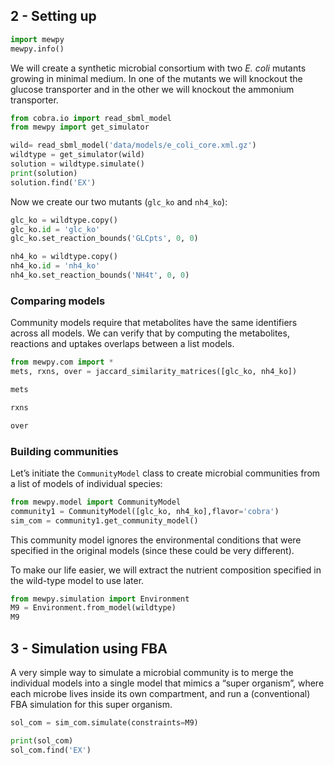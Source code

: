 ## 2 - Setting up

```python

import mewpy
mewpy.info()

```

We will create a synthetic microbial consortium with two *E. coli* mutants growing in minimal medium. In one of the mutants we will knockout the glucose transporter and in the other we will knockout the ammonium transporter.

```python

from cobra.io import read_sbml_model
from mewpy import get_simulator

wild= read_sbml_model('data/models/e_coli_core.xml.gz')
wildtype = get_simulator(wild)
solution = wildtype.simulate()
print(solution)
solution.find('EX')

```

Now we create our two mutants (`glc_ko` and `nh4_ko`):

```python

glc_ko = wildtype.copy()
glc_ko.id = 'glc_ko'
glc_ko.set_reaction_bounds('GLCpts', 0, 0)

```

```python

nh4_ko = wildtype.copy()
nh4_ko.id = 'nh4_ko'
nh4_ko.set_reaction_bounds('NH4t', 0, 0)

```

### Comparing models

Community models require that metabolites have the same identifiers across all models. We can verify that by computing the metabolites, reactions and uptakes overlaps between a list models.

```python

from mewpy.com import *
mets, rxns, over = jaccard_similarity_matrices([glc_ko, nh4_ko])

```

```python

mets

```
```python

rxns

```
```python

over

```

### Building communities

Let's initiate the `CommunityModel` class to create microbial communities from a list of models of individual species:

```python

from mewpy.model import CommunityModel
community1 = CommunityModel([glc_ko, nh4_ko],flavor='cobra')
sim_com = community1.get_community_model()

```

This community model ignores the environmental conditions that were specified in the original models (since these could be very different).

To make our life easier, we will extract the nutrient composition specified in the wild-type model to use later.

```python

from mewpy.simulation import Environment
M9 = Environment.from_model(wildtype)
M9

```

## 3 - Simulation using FBA

A very simple way to simulate a microbial community is to merge the individual models into a single model that mimics a "super organism", where each microbe lives inside its own compartment, and run a (conventional) FBA simulation for this super organism.

```python

sol_com = sim_com.simulate(constraints=M9)

print(sol_com)
sol_com.find('EX')

```

